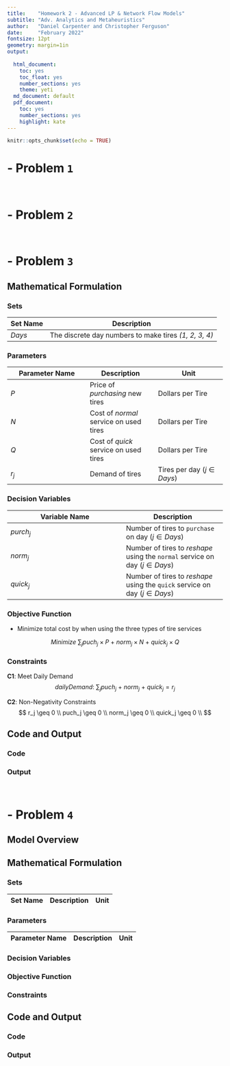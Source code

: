 ```yaml
---
title:    "Homework 2 - Advanced LP & Network Flow Models"
subtitle: "Adv. Analytics and Metaheuristics"
author:   "Daniel Carpenter and Christopher Ferguson"
date:     "February 2022"
fontsize: 12pt
geometry: margin=1in
output:
 
  html_document: 
    toc: yes
    toc_float: yes
    number_sections: yes
    theme: yeti
  md_document: default
  pdf_document: 
    toc: yes
    number_sections: yes
    highlight: kate
---
```


```r
knitr::opts_chunk$set(echo = TRUE)
```

# - Problem `1`

<!-- ## Model Overview -->
<!-- ![ ]("Images/overview1.jpg") -->

<!-- ## Mathematical Formulation -->

<!-- ### Sets -->


<!-- ### Parameters -->


<!-- ### Decision Variables -->


<!-- ### Objective Function -->


<!-- ### Constraints -->


<!-- \newpage -->

<!-- ## Code and Output -->

<!-- ### Code -->
<!-- ![ ]("Images/code1.jpg") -->


<!-- \newpage -->

<!-- ### Output -->
<!-- ![ ]("Images/output1.jpg") -->


<br>

\newpage
# - Problem `2`

<!-- ## Model Overview -->
<!-- ![ ]("Images/overview2.jpg") -->

<!-- ## Mathematical Formulation -->

<!-- ### Sets -->


<!-- ### Parameters -->


<!-- ### Decision Variables -->


<!-- ### Objective Function -->


<!-- ### Constraints -->


<!-- \newpage -->

<!-- ## Code and Output -->

<!-- ### Code -->
<!-- ![ ]("Images/code2.jpg") -->


<!-- \newpage -->

<!-- ### Output -->
<!-- ![ ]("Images/output2.jpg") -->


<br>

\newpage
# - Problem `3`

## Mathematical Formulation

### Sets

Set Name | Description 
---------|-------------
$Days$   | The discrete day numbers to make tires *(1, 2, 3, 4)*


### Parameters

Parameter Name | Description | Unit
---------------|-------------|-------------
$P$ | Price of *purchasing* new tires        | Dollars per Tire
$N$ | Cost of *normal* service on used tires | Dollars per Tire 
$Q$ | Cost of *quick* service on used tires  | Dollars per Tire 
$r_j$ | Demand of tires                      | Tires per day ($j \in Days$)


### Decision Variables

Variable Name  | Description
---------------|-------------
$purch_j$ | Number of tires to `purchase` on day ($j \in Days$)
$norm_j$  | Number of tires to *reshape* using the `normal` service on day ($j \in Days$)
$quick_j$ | Number of tires to *reshape* using the `quick` service on day ($j \in Days$)


### Objective Function
* Minimize total cost by when using the three types of tire services

$$
Minimize \ \sum_{j}
puch_j \times P \ + \ 
norm_j \times N \ + \ 
quick_j \times Q
$$


### Constraints

\newpage

**C1**: Meet Daily Demand
$$
dailyDemand: \ \sum_{j} puch_j \ + \ norm_j \ + \ quick_j = r_j
$$


**C2**: Non-Negativity Constraints
$$
r_j     \geq 0 \\
puch_j  \geq 0 \\ 
norm_j  \geq 0 \\ 
quick_j \geq 0 \\
$$


## Code and Output

### Code
<!-- ![ ]("Images/code3.jpg") -->


\newpage

### Output
<!-- ![ ]("Images/output3.jpg") -->


<br>

\newpage
# - Problem `4`

## Model Overview
<!-- ![ ]("Images/overview4.jpg") -->

## Mathematical Formulation

### Sets

Set Name | Description | Unit
---------|-------------|-------------


### Parameters

Parameter Name | Description | Unit
---------------|-------------|-------------


### Decision Variables


### Objective Function


### Constraints


\newpage

## Code and Output

### Code
<!-- ![ ]("Images/code4.jpg") -->


\newpage

### Output
<!-- ![ ]("Images/output4.jpg") -->

